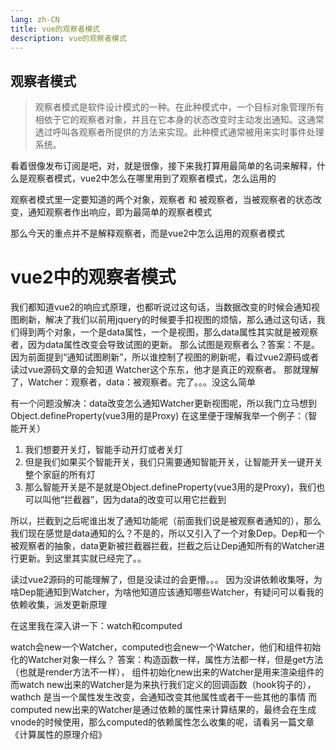 ```yaml
---
lang: zh-CN
title: vue的观察者模式
description: vue的观察者模式
---
```


## 观察者模式

> 观察者模式是软件设计模式的一种。在此种模式中，一个目标对象管理所有相依于它的观察者对象，并且在它本身的状态改变时主动发出通知。这通常透过呼叫各观察者所提供的方法来实现。此种模式通常被用来实时事件处理系统。

看着很像发布订阅是吧，对，就是很像，接下来我打算用最简单的名词来解释，什么是观察者模式，vue2中怎么在哪里用到了观察者模式，怎么运用的

观察者模式里一定要知道的两个对象，观察者 和 被观察者，当被观察者的状态改变，通知观察者作出响应，即为最简单的观察者模式

那么今天的重点并不是解释观察者，而是vue2中怎么运用的观察者模式

# vue2中的观察者模式

我们都知道vue2的响应式原理，也都听说过这句话，当数据改变的时候会通知视图刷新，解决了我们以前用jquery的时候要手扣视图的烦恼，那么通过这句话，我们得到两个对象，一个是data属性，一个是视图，那么data属性其实就是被观察者，因为data属性改变会导致试图的更新。
那么试图是观察者么？答案：不是。因为前面提到“通知试图刷新”，所以谁控制了视图的刷新呢，看过vue2源码或者读过vue源码文章的会知道 Watcher这个东东，他才是真正的观察者。
那就理解了，Watcher：观察者，data：被观察者。完了。。。没这么简单

有一个问题没解决：data改变怎么通知Watcher更新视图呢，所以我门立马想到Object.defineProperty(vue3用的是Proxy)
在这里便于理解我举一个例子：（智能开关）
1. 我们想要开关灯，智能手动开灯或者关灯
2. 但是我们如果买个智能开关，我们只需要通知智能开关，让智能开关一键开关整个家庭的所有灯
3. 那么智能开关是不是就是Object.defineProperty(vue3用的是Proxy)，我们也可以叫他“拦截器”，因为data的改变可以用它拦截到

所以，拦截到之后呢谁出发了通知功能呢（前面我们说是被观察者通知的），那么我们现在感觉是data通知的么？不是的，所以又引入了一个对象Dep。Dep和一个被观察者的抽象，data更新被拦截器拦截，拦截之后让Dep通知所有的Watcher进行更新。到这里其实就已经完了。。

读过vue2源码的可能理解了，但是没读过的会更懵。。。 因为没讲依赖收集呀，为啥Dep能通知到Watcher，为啥他知道应该通知哪些Watcher，有疑问可以看我的依赖收集，派发更新原理

在这里我在深入讲一下：watch和computed

watch会new一个Watcher，computed也会new一个Watcher，他们和组件初始化的Watcher对象一样么？
答案：构造函数一样，属性方法都一样，但是get方法（也就是render方法不一样），
组件初始化new出来的Watcher是用来渲染组件的
而watch new出来的Watcher是为来执行我们定义的回调函数（hook钩子的），wathch 是当一个属性发生改变，会通知改变其他属性或者干一些其他的事情
而computed new出来的Watcher是通过依赖的属性来计算结果的，最终会在生成vnode的时候使用，那么computed的依赖属性怎么收集的呢，请看另一篇文章《计算属性的原理介绍》